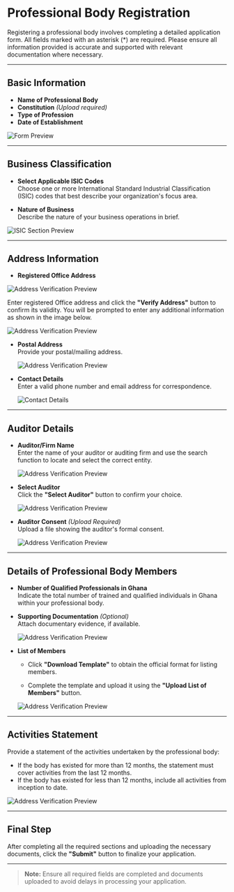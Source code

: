 # Professional Body Registration

Registering a professional body involves completing a detailed application form. All fields marked with an asterisk (*) are required. Please ensure all information provided is accurate and supported with relevant documentation where necessary.

---

##  Basic Information

- **Name of Professional Body** 
- **Constitution** *(Upload required)*
- **Type of Profession** 
- **Date of Establishment** 


![Form Preview](/img-professional-bodies/pb-form-img-1.png)


---

##  Business Classification

- **Select Applicable ISIC Codes**  
  Choose one or more International Standard Industrial Classification (ISIC) codes that best describe your organization's focus area.

- **Nature of Business**  
  Describe the nature of your business operations in brief.

![ISIC Section Preview](/img-professional-bodies/pb-form-img-9.png)

---

##  Address Information

- **Registered Office Address** 

![Address Verification Preview](/img-professional-bodies/pb-form-img-2.png)


  Enter registered Office address and click the **"Verify Address"** button to confirm its validity. You will be prompted to enter any additional information as shown in the image below.

![Address Verification Preview](/img-professional-bodies/pb-form-img-3.png)

- **Postal Address**  
  Provide your postal/mailing address.

  ![Address Verification Preview](/img-professional-bodies/pb-form-img-4.png)

- **Contact Details**  
  Enter a valid phone number and email address for correspondence.

  ![Contact Details ](/img-professional-bodies/pb-form-img-5.png)

---

##  Auditor Details

- **Auditor/Firm Name**  
  Enter the name of your auditor or auditing firm and use the search function to locate and select the correct entity.

  ![Address Verification Preview](/img-professional-bodies/pb-form-img-6.png)

- **Select Auditor**  
  Click the **"Select Auditor"** button to confirm your choice.

  ![Address Verification Preview](/img-professional-bodies/pb-form-img-7.png)

- **Auditor Consent** *(Upload Required)*  
  Upload a file showing the auditor's formal consent.

  ![Address Verification Preview](/img-professional-bodies/pb-form-img-8.png)

---

##  Details of Professional Body Members

- **Number of Qualified Professionals in Ghana**  
  Indicate the total number of trained and qualified individuals in Ghana within your professional body.

- **Supporting Documentation** *(Optional)*  
  Attach documentary evidence, if available.

  ![Address Verification Preview](/img-professional-bodies/pb-form-img-10.png)

- **List of Members**  
  - Click **"Download Template"** to obtain the official format for listing members.
   
  - Complete the template and upload it using the **"Upload List of Members"** button.

   ![Address Verification Preview](/img-professional-bodies/pb-form-img-11.png)

---

##  Activities Statement

Provide a statement of the activities undertaken by the professional body:

- If the body has existed for more than 12 months, the statement must cover activities from the last 12 months.
- If the body has existed for less than 12 months, include all activities from inception to date.

![Address Verification Preview](/img-professional-bodies/pb-form-img-12.png)

---

## Final Step

After completing all the required sections and uploading the necessary documents, click the **"Submit"** button to finalize your application.

---

> **Note:** Ensure all required fields are completed and documents uploaded to avoid delays in processing your application.
